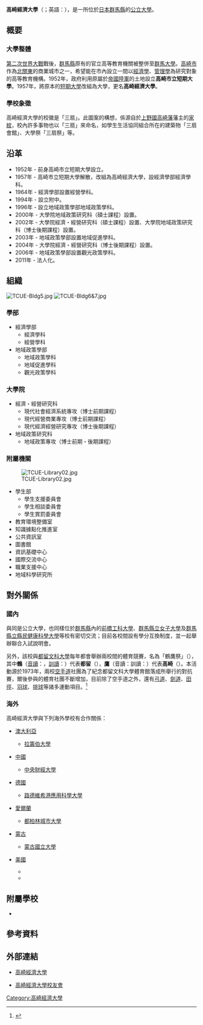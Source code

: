 {{大学(日本) | 大学名称={{lang|ja|高崎経済大学}}
| ふりがな   = たかさきけいざいだいがく
| 画像       = TCUE-MainGate01.jpg
| 画像説明   = 高崎經濟大學校門
| 大学设置年 = 1957年
| 创立年     = 1952年
| 学校类别   = [[公立大學|公立大學]]
| 設置者     = 公立大學法人高崎經濟大學
| 教師       = 101（2016年）<ref>{{cite web|url=http://www.tcue.ac.jp/about/summary/001946.html|title=教職員数|publisher=高崎經濟大學官網＞大学紹介＞大学概要|access-date=2016-05-04|archive-url=https://web.archive.org/web/20160731224847/http://www.tcue.ac.jp/about/summary/001946.html|archive-date=2016-07-31|dead-url=yes}}</ref>
| 學生       = 4,145（2015年）<ref>{{cite web|url=http://www.tcue.ac.jp/about/summary/number.html|title=学生数|publisher=高崎經濟大學官網＞大学紹介＞大学概要|access-date=2016-05-04|archive-url=https://web.archive.org/web/20160426163816/http://www.tcue.ac.jp/about/summary/number.html|archive-date=2016-04-26|dead-url=yes}}</ref>
| 本部所在地 = {{JPN}}[[群馬縣|群馬縣]]<br>[[高崎市|高崎市]][[上並榎町|上並榎町]]1300
| 學部       = 經濟學部<br>地域政策學部
| 研究科     = 經濟・經營研究科<br>地域政策研究科
| 網站       = [http://www.tcue.ac.jp/ 官方網站]
}}

'''高崎經濟大學'''（{{jpn|j=高崎経済大学|hg=たかさきけいざいだいがく|rm=Takasaki keizai daigaku}}；英語：{{lang|en|Takasaki City University of Economics}}），是一所位於[[日本|日本]][[群馬縣|群馬縣]]的[[公立大學|公立大學]]。

==概要==
===大學整體===
[[第二次世界大戰|第二次世界大戰]]戰後，[[群馬縣|群馬縣]]原有的官立高等教育機關被整併至[[群馬大學|群馬大學]]。[[高崎市|高崎市]]作為[[北關東|北關東]]的商業城市之一，希望能在市內設立一間以[[經濟學|經濟學]]、[[管理學|管理學]]為研究對象的高等教育機構。1952年，政府利用原屬於[[大日本帝國陸軍|帝國陸軍]]的土地設立'''高崎市立短期大學'''。1957年，將原本的[[短期大學|短期大學]]改組為大學，更名'''高崎經濟大學'''。
===學校象徵===
高崎經濟大學的校徽是「三扇」。此圖案的構想，係源自於[[上野國|上野國]][[高崎藩|高崎藩]]藩主{{tsl|ja|大河内氏|大河內氏}}的[[家紋|家紋]]，校內許多事物也以「三扇」來命名，如學生生活協同組合所在的建築物「三扇會館」、大學祭「三扇祭」等。

==沿革==
*1952年 - 前身高崎市立短期大學設立。
*1957年 - 高崎市立短期大學解散，改組為高崎經濟大學，設經濟學部經濟學科。
*1964年 - 經濟學部設置經營學科。
*1994年 - 設立附中。
*1996年 - 設立地域政策學部地域政策學科。
*2000年 - 大學院地域政策研究科（碩士課程）設置。
*2002年 - 大學院經濟・經營研究科（碩士課程）設置、大學院地域政策研究科（博士後期課程）設置。
*2003年 - 地域政策學部設置地域促進學科。
*2004年 - 大學院經濟・經營研究科（博士後期課程）設置。
*2006年 - 地域政策學部設置觀光政策學科。
*2011年 - 法人化。

==組織==
[[File:TCUE-Bldg5.jpg|thumb]]
[[File:TCUE-Bldg6&7.jpg|thumb]]
===學部===
*經濟學部
**經濟學科
**經營學科
*地域政策學部
**地域政策學科
**地域促進學科
**觀光政策學科
===大學院===
*經濟・經營研究科
**現代社會經濟系統專攻（博士前期課程）
**現代經營商業專攻（博士前期課程）
**現代經濟經營研究專攻（博士後期課程）
*地域政策研究科
**地域政策專攻（博士前期・後期課程）
===附屬機關===
[[File:TCUE-Library02.jpg|thumb]]
*學生部
**學生支援委員會
**學生相談委員會
**學生賞罰委員會
*教育環境整備室
*知識據點化推進室
*公共資訊室
*圖書館
*資訊基礎中心
*國際交流中心
*職業支援中心
*地域科學研究所

==對外關係==
===國內===
與同是公立大學，也同樣位於[[群馬縣|群馬縣]]內的[[前橋工科大學|前橋工科大學]]、[[群馬縣立女子大學|群馬縣立女子大學]]及[[群馬縣立縣民健康科學大學|群馬縣立縣民健康科學大學]]等校有密切交流；目前各校間設有學分互換制度，並一起舉辦聯合入試說明會。

另外，該校與[[都留文科大學|都留文科大學]]每年都會舉辦兩校間的體育競賽，名為「鶴鷹祭」（{{jpn|j=鶴鷹祭|hg=かくようさい}}），其中'''鶴'''（[[音讀|音讀]]：{{lang|ja|かく}}，[[訓讀|訓讀]]：{{lang|ja|つる}}）代表'''都留'''（{{lang|ja|つる}}），'''鷹'''（音讀：{{lang|ja|よう}}訓讀：{{lang|ja|たか}}）代表'''高崎'''（{{lang|ja|たかさき}}）。本活動源於1973年，兩校[[空手道|空手道]]社團為了紀念都留文科大學體育館落成所舉行的對抗賽，爾後參與的體育社團不斷增加，目前除了空手道之外，還有[[弓道|弓道]]、[[劍道|劍道]]、[[田徑|田徑]]、[[羽球|羽球]]、[[排球|排球]]等諸多運動項目。<ref>{{cite web|url=http://www.tsuru.ac.jp/life/carender/kakuyou/index.html|work=都留文科大學網站對鶴鷹祭的介紹|title=鶴鷹祭|deadurl=yes|archiveurl=https://web.archive.org/web/20160525052059/http://www.tsuru.ac.jp/life/carender/kakuyou/index.html|archivedate=2016-05-25}}</ref>
===海外===
高崎經濟大學與下列海外學校有合作關係：
*{{Flagicon|AUS}}[[澳大利亞|澳大利亞]]
**[[拉籌伯大學|拉籌伯大學]]
*{{flagicon|CHN}}[[中國|中國]]
**[[中央財經大學|中央財經大學]]
*{{Flagicon|DEU}}[[德國|德國]]
**[[路德維希港應用科學大學|路德維希港應用科學大學]]
*{{Flagicon|IRL}}[[愛爾蘭|愛爾蘭]]
**[[都柏林城市大學|都柏林城市大學]]
*{{Flagicon|MNG}}[[蒙古|蒙古]]
**[[蒙古國立大學|蒙古國立大學]]
*{{Flagicon|USA}}[[美國|美國]]
**{{tsl|en|West Texas A&M University|西德州農工大學}}
**{{tsl|en|University of Tennessee at Martin|田納西大學馬丁校區}}

==附屬學校==
*{{tsl|ja|高崎市立高崎経済大学附属高等学校|高崎市立高崎經濟大學附屬高等學校}}

==參考資料==
{{reflist}}

==外部連結==
{{commonscat|Takasaki City University of Economics}}
*{{ja}}[https://web.archive.org/web/20080701225920/http://www.tcue.ac.jp/ 高崎經濟大學]
*{{ja}}[http://www.takakeidai-doso.gr.jp/ 高崎經濟大學校友會]

{{日本公立大學}}
{{normdaten}}
{{coord|36|20|45|N|138|58|39|E|region:JP_type:edu_source:dewiki|display=title}}
[[Category:高崎經濟大學|Category:高崎經濟大學]]